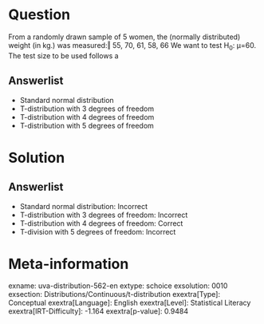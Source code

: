 Question
========

From a randomly drawn sample of 5 women, the (normally distributed) weight (in kg.) was measured:‖ 55, 70, 61, 58, 66\ We want to test H~0~: μ=60. The test size to be used follows a

Answerlist
----------

* Standard normal distribution
* T-distribution with 3 degrees of freedom
* T-distribution with 4 degrees of freedom
* T-distribution with 5 degrees of freedom

Solution
========

Answerlist
----------

* Standard normal distribution: Incorrect
* T-distribution with 3 degrees of freedom: Incorrect
* T-distribution with 4 degrees of freedom: Correct
* T-division with 5 degrees of freedom: Incorrect

Meta-information
================
exname: uva-distribution-562-en
extype: schoice
exsolution: 0010
exsection: Distributions/Continuous/t-distribution
exextra[Type]: Conceptual
exextra[Language]: English
exextra[Level]: Statistical Literacy
exextra[IRT-Difficulty]: -1.164
exextra[p-value]: 0.9484
